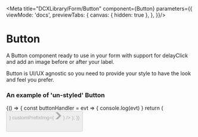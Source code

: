 
<Meta title="DCXLibrary/Form/Button" component={Button} parameters={{
    viewMode: 'docs',
    previewTabs: {
      canvas: { hidden: true },
    },
  }}/>

# Button

A Button component ready to use in your form with support for delayClick and add an image before or after your label.

Button is UI/UX agnostic so you need to provide your style to have the look
and feel you prefer.


### An example of 'un-styled' Button

<Canvas>
  <Story name="un-styled">
    {() => {
      const buttonHandler = evt => {
        console.log(evt)
      }
      return (
        <Button
            label="Submit"
            disabled={false}
            onClick={buttonHandler}
            ariaLabel="label"
            disableClickForMs={0}
            customPostfixImg={
                <svg
                xmlns="http://www.w3.org/2000/svg"
                width="17.5"
                height="19"
                viewBox="0 0 33 40"
                aria-hidden="true"
                focusable="false"
                >
                <path fill="currentColor" d="M0 0h13l20 20-20 20H0l20-20z"></path>
                </svg>
            }
            customPrefixImg={
                <svg
                xmlns="http://www.w3.org/2000/svg"
                width="17.5"
                height="19"
                viewBox="0 0 33 40"
                aria-hidden="true"
                focusable="false"
                >
                <path fill="currentColor" d="M0 0h13l20 20-20 20H0l20-20z"></path>
                </svg>
            }
        />
      );
    }}
  </Story>
</Canvas>

```js
```

<Props of={Button} />
